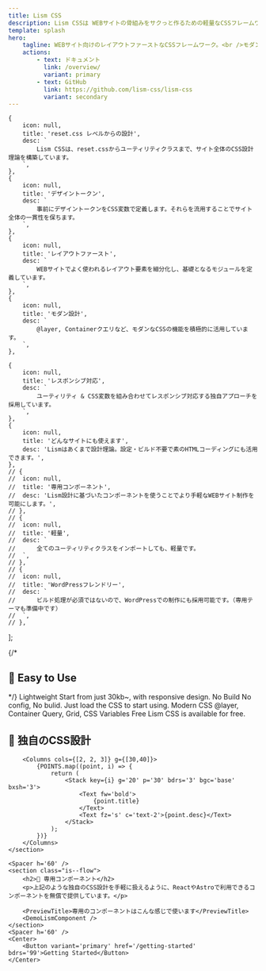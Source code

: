```yaml
---
title: Lism CSS
description: Lism CSSは WEBサイトの骨組みをサクっと作るための軽量なCSSフレームワークです。
template: splash
hero:
    tagline: WEBサイト向けのレイアウトファーストなCSSフレームワーク。<br />モダン・軽量・無料。設定不要で使えます。
    actions:
        - text: ドキュメント
          link: /overview/
          variant: primary
        - text: GitHub
          link: https://github.com/lism-css/lism-css
          variant: secondary
---
```



	{
		icon: null,
		title: 'reset.css レベルからの設計',
		desc: `
			Lism CSSは、reset.cssからユーティリティクラスまで、サイト全体のCSS設計理論を構築しています。
		`,
	},
	{
		icon: null,
		title: 'デザイントークン',
		desc: `
			事前にデザイントークンをCSS変数で定義します。それらを流用することでサイト全体の一貫性を保ちます。
		`,
	},
	{
		icon: null,
		title: 'レイアウトファースト',
		desc: `
			WEBサイトでよく使われるレイアウト要素を細分化し、基礎となるモジュールを定義しています。
		`,
	},
	{
		icon: null,
		title: 'モダン設計',
		desc: `
			@layer, Containerクエリなど、モダンなCSSの機能を積極的に活用しています。
		`,
	},

	{
		icon: null,
		title: 'レスポンシブ対応',
		desc: `
			ユーティリティ & CSS変数を組み合わせてレスポンシブ対応する独自アプローチを採用しています。
		`,
	},
	{
		icon: null,
		title: 'どんなサイトにも使えます',
		desc: 'Lismはあくまで設計理論。設定・ビルド不要で素のHTMLコーディングにも活用できます。',
	},
	// {
	// 	icon: null,
	// 	title: '専用コンポーネント',
	// 	desc: 'Lism設計に基づいたコンポーネントを使うことでより手軽なWEBサイト制作を可能にします。',
	// },
	// {
	// 	icon: null,
	// 	title: '軽量',
	// 	desc: `
	// 		全てのユーティリティクラスをインポートしても、軽量です。
	// 	`,
	// },
	// {
	// 	icon: null,
	// 	title: 'WordPressフレンドリー',
	// 	desc: `
	// 		ビルド処理が必須ではないので、WordPressでの制作にも採用可能です。（専用テーマも準備中です）
	// 	`,
	// },
];

<Container>
	<section class="is--flow">
		{/* <h2>🎨 Easy to Use</h2> */}
		<Spacer h='40' />
		<Columns cols={[1, 2]} g={[40]} lh='xs'>
			<Stack className='re--sh' style={{'--sh-hsl': '320 78% 56%'}} g='5' py='30' px='50' bdrs='99' bgc='base' bxsh='3' bd bdc='pink'>
				<Text fz='xl' fw='bold'>Lightweight</Text>
				<Text c='text-2'>Start from just 30kb~, with responsive design.</Text>
			</Stack>
			<Stack className='re--sh' style={{'--sh-hsl': '206 85% 60%'}} g='5' py='30' px='50' bdrs='99' bgc='base' bxsh='3' bd bdc='blue'>
				<Text fz='xl' fw='bold'>No Build</Text>
				<Text c='text-2'>No config, No bulid. Just load the CSS to start using.</Text>
			</Stack>
			<Stack className='re--sh' style={{'--sh-hsl': '261 70% 56%'}} g='5' py='30' px='50' bdrs='99' bgc='base' bxsh='3' bd bdc='purple'>
				<Text fz='xl' fw='bold'>Modern CSS</Text>
				<Text c='text-2'>@layer, Container Query, Grid, CSS Variables</Text>
			</Stack>
			<Stack className='re--sh' style={{'--sh-hsl': '132 80% 60%'}} g='5' py='30' px='50' bdrs='99' bgc='base' bxsh='3' bd bdc='green'>
				<Text fz='xl' fw='bold'>Free</Text>
				<Text c='text-2'>Lism CSS is available for free.</Text>
			</Stack>
		</Columns>
	</section>
	<Spacer h='70' />
	<section class="section-01 is--flow re--sh">
		<h2>🎨 独自のCSS設計</h2>

		<Columns cols={[2, 2, 3]} g={[30,40]}>
			{POINTS.map((point, i) => {
				return (
					<Stack key={i} g='20' p='30' bdrs='3' bgc='base' bxsh='3'>
						<Text fw='bold'>
							{point.title}
						</Text>
						<Text fz='s' c='text-2'>{point.desc}</Text>
					</Stack>
				);
			})}
		</Columns>
	</section>

	<Spacer h='60' />
	<section class="is--flow">
		<h2>🧰 専用コンポーネント</h2>
		<p>上記のような独自のCSS設計を手軽に扱えるように、ReactやAstroで利用できるコンポーネントを無償で提供しています。</p>

		<PreviewTitle>専用のコンポーネントはこんな感じで使います</PreviewTitle>
		<DemoLismComponent />
	</section>
	<Spacer h='60' />
	<Center>
		<Button variant='primary' href='/getting-started' bdrs='99'>Getting Started</Button>
	</Center>
</Container>

